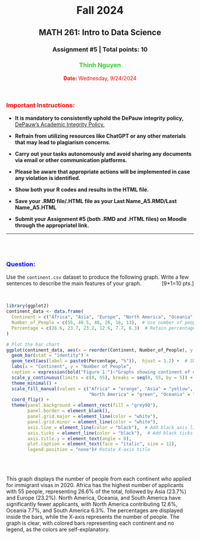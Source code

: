 <center>
# Fall 2024
## MATH 261: Intro to Data Science
### Assignment #5 | Total points: 10

### <span style="color:limegreen">**Thinh Nguyen **</span>
<span style="color:red">**Date:** Wednesday, 9/24/2024</span>
</center>

\

<h3><span style="color:red">**Important Instructions:**</span></h3>
- **It is mandatory to consistently uphold the DePauw integrity policy,** <span style="text-decoration:underline"> 
[DePauw's Academic Integrity Policy.](https://www.depauw.edu/academics/academic-resources/academic-integrity/)</span>


-	**Refrain from utilizing resources like ChatGPT or any other materials that may lead to plagiarism concerns.**
-	**Carry out your tasks autonomously and avoid sharing any documents via email or other communication platforms.**
-	**Please be aware that appropriate actions will be implemented in case any violation is identified.**

- **Show both your R codes and results in the HTML file.**\
- **Save your .RMD file/.HTML file as your Last Name_A5.RMD/Last Name_A5.HTML**\
- **Submit your Assignment #5 (both .RMD and .HTML files) on Moodle through the appropriatel link.** \

___

\
\


<span style="color:blue"><h3>**Question:**</h2></span>
Use the `continent.csv` dataset to produce the following graph. Write a few sentences to describe the main features of your graph.
<div style="float: right">[9+1=10 pts.]</div>

\

```r
library(ggplot2)
continent_data <- data.frame(
  Continent = c("Africa", "Asia", "Europe", "North America", "Oceania", "South America"),
  Number_of_People = c(55, 48.5, 48, 26, 16, 13),  # Use number of people
  Percentage = c(26.6, 23.7, 23.2, 12.6, 7.7, 6.3)  # Retain percentages for labels
)

# Plot the bar chart
ggplot(continent_data, aes(x = reorder(Continent, Number_of_People), y = Number_of_People, fill = Continent)) +
  geom_bar(stat = "identity") +
  geom_text(aes(label = paste0(Percentage, "%")),  hjust = 1.2) +  # Show percentage on the bars
  labs(x = "Continent", y = "Number of People",
  caption = expression(bold("Figure 1:")~"Graphs showing continent of origin of all applicants for immigrant visas in 2020")) +  # Bold "Figure 1" in caption
  scale_y_continuous(limits = c(0, 55), breaks = seq(0, 55, by = 5)) +  # Custom Y-axis with intervals of 5
  theme_minimal() +
  scale_fill_manual(values = c("Africa" = "orange", "Asia" = "yellow", "Europe" = "blue", 
                               "North America" = "green", "Oceania" = "red", "South America" = "purple")) +
  coord_flip() +
  theme(panel.background = element_rect(fill = "grey90"),
        panel.border = element_blank(),
        panel.grid.major = element_line(color = "white"),  
        panel.grid.minor = element_line(color = "white"),
        axis.line = element_line(color = "black"),  # Add black axis lines
        axis.ticks = element_line(color = "black"),  # Add black ticks on both axes
        axis.title.y = element_text(angle = 0),
        plot.caption = element_text(face = "italic", size = 12),
        legend.position = "none")# Rotate X-axis title
```
\
\

This graph displays the number of people from each continent who applied for immigrant visas in 2020. Africa has the highest number of applicants with 55 people, representing 26.6% of the total, followed by Asia (23.7%) and Europe (23.2%). North America, Oceania, and South America have significantly fewer applicants, with North America contributing 12.6%, Oceania 7.7%, and South America 6.3%. The percentages are displayed inside the bars, while the X-axis represents the number of people. The graph is clear, with colored bars representing each continent and no legend, as the colors are self-explanatory.